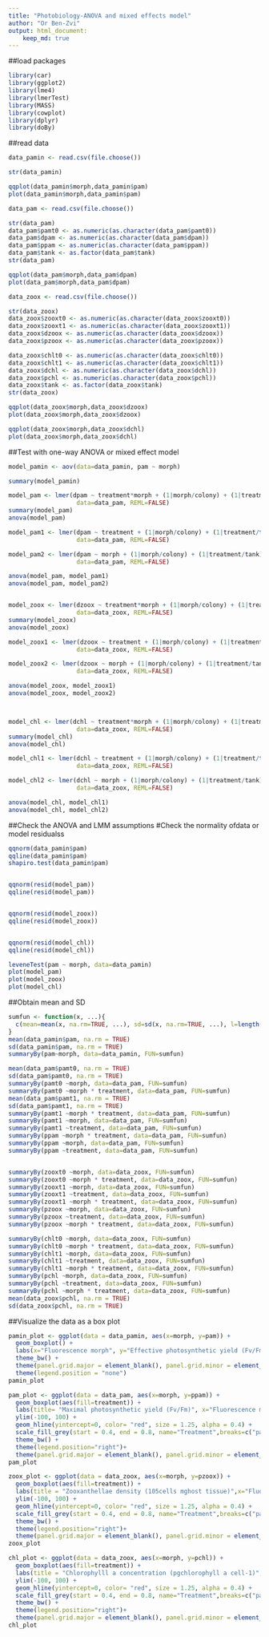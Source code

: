 ---
title: "Photobiology-ANOVA and mixed effects model"
author: "Or Ben-Zvi"
output: html_document:
    keep_md: true
---

##load packages
```{r message=FALSE, message=FALSE, warning=FALSE}
library(car) 
library(ggplot2) 
library(lme4)
library(lmerTest) 
library(MASS) 
library(cowplot)
library(dplyr)
library(doBy)
```

##read data
```{r}
data_pamin <- read.csv(file.choose())
```
```{r}
str(data_pamin)
```
```{r}
qqplot(data_pamin$morph,data_pamin$pam)
plot(data_pamin$morph,data_pamin$pam)
```

```{r}
data_pam <- read.csv(file.choose())
```
```{r message=FALSE, warning=FALSE}
str(data_pam)
data_pam$pamt0 <- as.numeric(as.character(data_pam$pamt0))
data_pam$dpam <- as.numeric(as.character(data_pam$dpam))
data_pam$ppam <- as.numeric(as.character(data_pam$ppam))
data_pam$tank <- as.factor(data_pam$tank)
str(data_pam)
```
```{r}
qqplot(data_pam$morph,data_pam$dpam)
plot(data_pam$morph,data_pam$dpam)
```

```{r}
data_zoox <- read.csv(file.choose())
```
```{r message=FALSE, warning=FALSE}
str(data_zoox)
data_zoox$zooxt0 <- as.numeric(as.character(data_zoox$zooxt0))
data_zoox$zooxt1 <- as.numeric(as.character(data_zoox$zooxt1))
data_zoox$dzoox <- as.numeric(as.character(data_zoox$dzoox))
data_zoox$pzoox <- as.numeric(as.character(data_zoox$pzoox))

data_zoox$chlt0 <- as.numeric(as.character(data_zoox$chlt0))
data_zoox$chlt1 <- as.numeric(as.character(data_zoox$chlt1))
data_zoox$dchl <- as.numeric(as.character(data_zoox$dchl))
data_zoox$pchl <- as.numeric(as.character(data_zoox$pchl))
data_zoox$tank <- as.factor(data_zoox$tank)
str(data_zoox)
```
```{r}
qqplot(data_zoox$morph,data_zoox$dzoox)
plot(data_zoox$morph,data_zoox$dzoox)

qqplot(data_zoox$morph,data_zoox$dchl)
plot(data_zoox$morph,data_zoox$dchl)
```
##Test with  one-way ANOVA or mixed effect model
```{r}
model_pamin <- aov(data=data_pamin, pam ~ morph)

summary(model_pamin)

model_pam <- lmer(dpam ~ treatment*morph + (1|morph/colony) + (1|treatment/tank) ,
                   data=data_pam, REML=FALSE)
summary(model_pam)
anova(model_pam)

model_pam1 <- lmer(dpam ~ treatment + (1|morph/colony) + (1|treatment/tank) ,
                   data=data_pam, REML=FALSE) 

model_pam2 <- lmer(dpam ~ morph + (1|morph/colony) + (1|treatment/tank) ,
                   data=data_pam, REML=FALSE)

anova(model_pam, model_pam1)
anova(model_pam, model_pam2)


model_zoox <- lmer(dzoox ~ treatment*morph + (1|morph/colony) + (1|treatment/tank) ,
                   data=data_zoox, REML=FALSE)
summary(model_zoox)
anova(model_zoox)

model_zoox1 <- lmer(dzoox ~ treatment + (1|morph/colony) + (1|treatment/tank) ,
                   data=data_zoox, REML=FALSE) 

model_zoox2 <- lmer(dzoox ~ morph + (1|morph/colony) + (1|treatment/tank) ,
                   data=data_zoox, REML=FALSE)

anova(model_zoox, model_zoox1)
anova(model_zoox, model_zoox2)



model_chl <- lmer(dchl ~ treatment*morph + (1|morph/colony) + (1|treatment/tank) ,
                   data=data_zoox, REML=FALSE)
summary(model_chl)
anova(model_chl)

model_chl1 <- lmer(dchl ~ treatment + (1|morph/colony) + (1|treatment/tank) ,
                   data=data_zoox, REML=FALSE) 

model_chl2 <- lmer(dchl ~ morph + (1|morph/colony) + (1|treatment/tank) ,
                   data=data_zoox, REML=FALSE)

anova(model_chl, model_chl1)
anova(model_chl, model_chl2)

```
##Check the ANOVA and LMM assumptions
#Check the normality ofdata or model residualss
```{r}
qqnorm(data_pamin$pam)
qqline(data_pamin$pam)
shapiro.test(data_pamin$pam)


qqnorm(resid(model_pam))
qqline(resid(model_pam))


qqnorm(resid(model_zoox))
qqline(resid(model_zoox))


qqnorm(resid(model_chl))
qqline(resid(model_chl))
```
```{r}
leveneTest(pam ~ morph, data=data_pamin)
plot(model_pam)
plot(model_zoox)
plot(model_chl)
```
##Obtain mean and SD
```{r}
sumfun <- function(x, ...){
  c(mean=mean(x, na.rm=TRUE, ...), sd=sd(x, na.rm=TRUE, ...), l=length(x))
}
mean(data_pamin$pam, na.rm = TRUE)
sd(data_pamin$pam, na.rm = TRUE)
summaryBy(pam~morph, data=data_pamin, FUN=sumfun)

mean(data_pam$pamt0, na.rm = TRUE)
sd(data_pam$pamt0, na.rm = TRUE)
summaryBy(pamt0 ~morph, data=data_pam, FUN=sumfun)
summaryBy(pamt0 ~morph * treatment, data=data_pam, FUN=sumfun)
mean(data_pam$pamt1, na.rm = TRUE)
sd(data_pam$pamt1, na.rm = TRUE)
summaryBy(pamt1 ~morph * treatment, data=data_pam, FUN=sumfun)
summaryBy(pamt1 ~morph, data=data_pam, FUN=sumfun)
summaryBy(pamt1 ~treatment, data=data_pam, FUN=sumfun)
summaryBy(ppam ~morph * treatment, data=data_pam, FUN=sumfun)
summaryBy(ppam ~morph, data=data_pam, FUN=sumfun)
summaryBy(ppam ~treatment, data=data_pam, FUN=sumfun)


summaryBy(zooxt0 ~morph, data=data_zoox, FUN=sumfun)
summaryBy(zooxt0 ~morph * treatment, data=data_zoox, FUN=sumfun)
summaryBy(zooxt1 ~morph, data=data_zoox, FUN=sumfun)
summaryBy(zooxt1 ~treatment, data=data_zoox, FUN=sumfun)
summaryBy(zooxt1 ~morph * treatment, data=data_zoox, FUN=sumfun)
summaryBy(pzoox ~morph, data=data_zoox, FUN=sumfun)
summaryBy(pzoox ~treatment, data=data_zoox, FUN=sumfun)
summaryBy(pzoox ~morph * treatment, data=data_zoox, FUN=sumfun)

summaryBy(chlt0 ~morph, data=data_zoox, FUN=sumfun)
summaryBy(chlt0 ~morph * treatment, data=data_zoox, FUN=sumfun)
summaryBy(chlt1 ~morph, data=data_zoox, FUN=sumfun)
summaryBy(chlt1 ~treatment, data=data_zoox, FUN=sumfun)
summaryBy(chlt1 ~morph * treatment, data=data_zoox, FUN=sumfun)
summaryBy(pchl ~morph, data=data_zoox, FUN=sumfun)
summaryBy(pchl ~treatment, data=data_zoox, FUN=sumfun)
summaryBy(pchl ~morph * treatment, data=data_zoox, FUN=sumfun)
mean(data_zoox$pchl, na.rm = TRUE)
sd(data_zoox$pchl, na.rm = TRUE)
```

##Visualize the data as a box plot
```{r}
pamin_plot <- ggplot(data = data_pamin, aes(x=morph, y=pam)) + 
  geom_boxplot() +
  labs(x="Fluorescence morph", y="Effective photosynthetic yield (Fv/Fm)") + 
  theme_bw() +
  theme(panel.grid.major = element_blank(), panel.grid.minor = element_blank())+
  theme(legend.position = "none") 
pamin_plot

pam_plot <- ggplot(data = data_pam, aes(x=morph, y=ppam)) + 
  geom_boxplot(aes(fill=treatment)) +
  labs(title= "Maximal photosynthetic yield (Fv/Fm)", x="Fluorescence morph", y="Relative change (%)") + 
  ylim(-100, 100) +
  geom_hline(yintercept=0, color= "red", size = 1.25, alpha = 0.4) +
  scale_fill_grey(start = 0.4, end = 0.8, name="Treatment",breaks=c("par", "paruv"), labels=c("PAR","PAR+UV")) + 
  theme_bw() +
  theme(legend.position="right")+
  theme(panel.grid.major = element_blank(), panel.grid.minor = element_blank()) 
pam_plot

zoox_plot <- ggplot(data = data_zoox, aes(x=morph, y=pzoox)) + 
  geom_boxplot(aes(fill=treatment)) +
  labs(title = "Zooxanthellae density (105cells mghost tissue)",x="Fluorescence morph", y="Relative change (%)") + 
  ylim(-100, 100) +
  geom_hline(yintercept=0, color= "red", size = 1.25, alpha = 0.4) +
  scale_fill_grey(start = 0.4, end = 0.8, name="Treatment",breaks=c("par", "paruv"), labels=c("PAR","PAR+UV")) + 
  theme_bw() +
  theme(legend.position="right")+
  theme(panel.grid.major = element_blank(), panel.grid.minor = element_blank()) 
zoox_plot

chl_plot <- ggplot(data = data_zoox, aes(x=morph, y=pchl)) + 
  geom_boxplot(aes(fill=treatment)) +
  labs(title = "Chlorophylll a concentration (pgchlorophyll a cell-1)", x="Fluorescence morph", y="Relative change (%)") +
  ylim(-100, 100) +
  geom_hline(yintercept=0, color= "red", size = 1.25, alpha = 0.4) +
  scale_fill_grey(start = 0.4, end = 0.8, name="Treatment",breaks=c("par", "paruv"), labels=c("PAR","PAR+UV")) + 
  theme_bw() +
  theme(legend.position="right")+
  theme(panel.grid.major = element_blank(), panel.grid.minor = element_blank())
chl_plot
```

